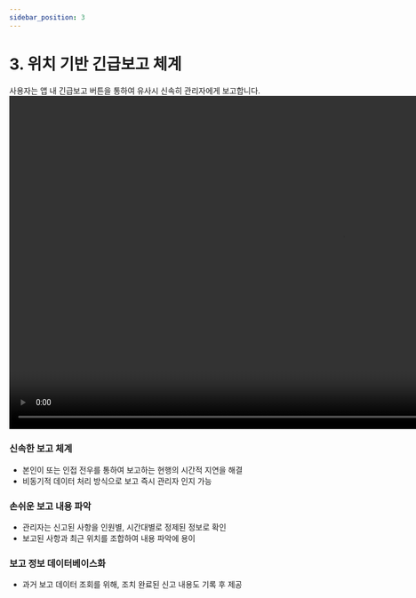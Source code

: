 ```yaml
---
sidebar_position: 3
---
```


# 3. 위치 기반 긴급보고 체계
사용자는 앱 내 긴급보고 버튼을 통하여 유사시 신속히 관리자에게 보고합니다. 
<video
  src="https://user-images.githubusercontent.com/10806659/137729948-832108d0-f35d-4691-b23a-a41ad519dcd5.mp4"
  controls="controls"
  muted="muted"
  height="600"
/>

### 신속한 보고 체계
- 본인이 또는 인접 전우를 통하여 보고하는 현행의 시간적 지연을 해결
- 비동기적 데이터 처리 방식으로 보고 즉시 관리자 인지 가능

### 손쉬운 보고 내용 파악
- 관리자는 신고된 사항을 인원별, 시간대별로 정제된 정보로 확인
- 보고된 사항과 최근 위치를 조합하여 내용 파악에 용이

### 보고 정보 데이터베이스화
- 과거 보고 데이터 조회를 위해, 조치 완료된 신고 내용도 기록 후 제공